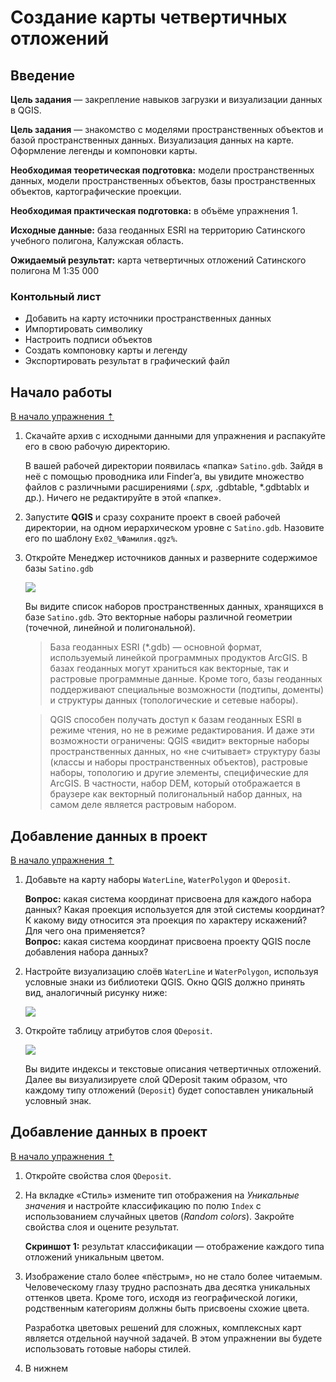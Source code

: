 # Создание карты четвертичных отложений {#map-design-quaternary}

## Введение {#map-design-quaternary-intro}

**Цель задания** — закрепление навыков загрузки и визуализации данных в QGIS.

**Цель задания** — знакомство с моделями пространственных объектов и базой пространственных данных. Визуализация данных на карте. Оформление легенды и компоновки карты.

**Необходимая теоретическая подготовка:** модели пространственных данных, модели пространственных объектов, базы пространственных объектов, картографические проекции.

**Необходимая практическая подготовка:** в объёме упражнения 1.

**Исходные данные:** база геоданных ESRI на территорию Сатинского учебного полигона, Калужская область.

**Ожидаемый результат:** карта четвертичных отложений Сатинского полигона М 1:35 000

### Контольный лист {#map-design-quaternary-checklist}

* Добавить на карту источники пространственных данных
* Импортировать символику
* Настроить подписи объектов
* Создать компоновку карты и легенду
* Экспортировать результат в графический файл

## Начало работы {#map-design-quaternary-begin}
[В начало упражнения ⇡](#map-design-quaternary)

1. Скачайте архив с исходными данными для упражнения и распакуйте его в свою рабочую директорию.

    В вашей рабочей директории появилась «папка» `Satino.gdb`. Зайдя в неё с помощью проводника или Finder'a, вы увидите множество файлов с различными расширениями (*.spx, *.gdbtable, *.gdbtablx и др.). Ничего не редактируйте в этой «папке».

2. Запустите **QGIS** и сразу сохраните проект в своей рабочей директории, на одном иерархическом уровне с `Satino.gdb`. Назовите его по шаблону `Ex02_%Фамилия.qgz%`.

3. Откройте Менеджер источников данных и разверните содержимое базы `Satino.gdb`

    ![](images/Ex02/ArcGIS_GDB.png)
    
    Вы видите список наборов пространственных данных, хранящихся в базе `Satino.gdb`. Это векторные наборы различной геометрии (точечной, линейной и полигональной).
    
    >База геоданных ESRI (*.gdb) — основной формат, используемый линейкой программных продуктов ArcGIS. В базах геоданных могут храниться как векторные, так и растровые программные данные. Кроме того, базы геоданных поддерживают специальные возможности (подтипы, доменты) и структуры данных (топологические и сетевые наборы).  
    
    >QGIS способен получать доступ к базам геоданных ESRI в режиме чтения, но не в режиме редактирования. И даже эти возможности ограничены: QGIS «видит» векторные наборы пространственных данных, но «не считывает» структуру базы (классы и наборы пространственных объектов), растровые наборы, топологию и другие элементы, специфические для ArcGIS. В частности, набор DEM, который отображается в браузере как векторный полигональный набор данных, на самом деле является растровым набором.
    
## Добавление данных в проект {#map-design-quaternary-data}
[В начало упражнения ⇡](#map-design-quaternary)

1. Добавьте на карту наборы `WaterLine`, `WaterPolygon` и `QDeposit`.

    **Вопрос:** какая система координат присвоена для каждого набора данных? Какая проекция используется для этой системы координат? К какому виду относится эта проекция по характеру искажений? Для чего она применяется?  
    **Вопрос:** какая система координат присвоена проекту QGIS после добавления набора данных?  
    
2. Настройте визуализацию слоёв `WaterLine` и `WaterPolygon`, используя условные знаки из библиотеки QGIS. Окно QGIS должно принять вид, аналогичный рисунку ниже:  

    ![](images/Ex02/Example1.png)

3. Откройте таблицу атрибутов слоя `QDeposit`.  

    ![](images/Ex02/AttributeTable.png)
    
    Вы видите индексы и текстовые описания четвертичных отложений. Далее вы визуализируете слой QDeposit таким образом, что каждому типу отложений (`Deposit`) будет сопоставлен уникальный условный знак.
    
## Добавление данных в проект {#map-design-quaternary-classification}
[В начало упражнения ⇡](#map-design-quaternary)

1. Откройте свойства слоя `QDeposit`.

2. На вкладке «Стиль» измените тип отображения на *Уникальные значения* и настройте классификацию по полю `Index` c использованием случайных цветов (*Random colors*). Закройте свойства слоя и оцените результат.  

    **Скриншот 1:** результат классификации — отображение каждого типа отложений уникальным цветом. 
    
3. Изображение стало более «пёстрым», но не стало более читаемым. Человеческому глазу трудно распознать два десятка уникальных оттенков цвета. Кроме того, исходя из географической логики, родственным категориям должны быть присвоены схожие цвета.  

    Разработка цветовых решений для сложных, комплексных карт является отдельной научной задачей. В этом упражнении вы будете использовать готовые наборы стилей.
    
4. В нижнем 